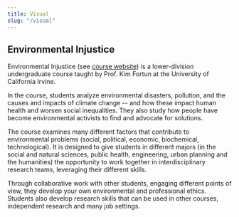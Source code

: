 ```yaml
---
title: Visual
slug: "/visual"
---
```


## Environmental Injustice

Environmental Injustice (see [course website](https://disaster-sts-network.org/content/environmental-injustice-summer-2020/essay)) is a lower-division undergraduate course taught by Prof. Kim Fortun at the University of California Irvine.

In the course, students analyze environmental disasters, pollution, and the causes and impacts of climate change -- and how these impact human health and worsen social inequalities. They also study how people have become environmental activists to find and advocate for solutions.

The course examines many different factors that contribute to environmental problems (social, political, economic, biochemical, technological). It is designed to give students in different majors (in the social and natural sciences, public health, engineering, urban planning and the humanities) the opportunity to work together in interdisciplinary research teams, leveraging their different skills.

Through collaborative work with other students, engaging different points of view, they develop your own environmental and professional ethics. Students also develop research skills that can be used in other courses, independent research and many job settings.